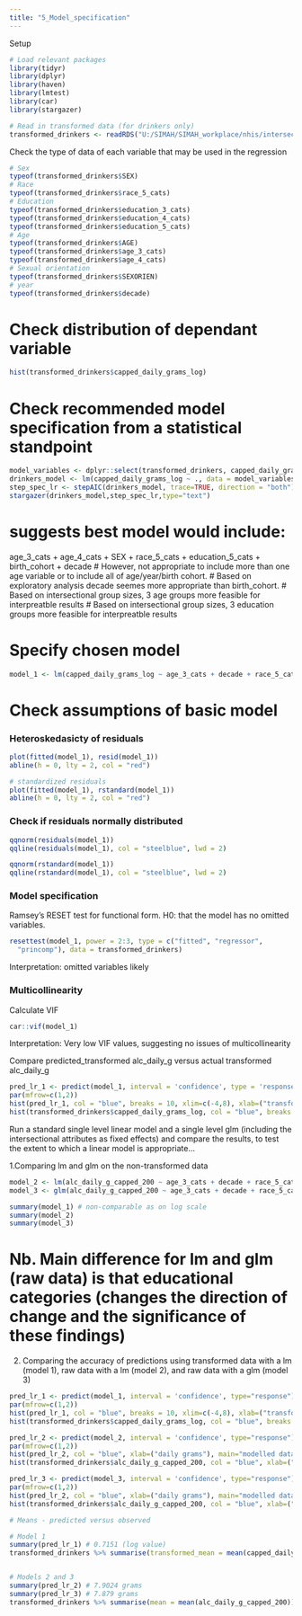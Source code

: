 ```yaml
---
title: "5_Model_specification"
---
```


Setup
```r
# Load relevant packages
library(tidyr)
library(dplyr)
library(haven)
library(lmtest)
library(car)
library(stargazer)

# Read in transformed data (for drinkers only)
transformed_drinkers <- readRDS("U:/SIMAH/SIMAH_workplace/nhis/intersectionality/cleaned_data/6_nhis_alc_clean_transformed_drinkers_log.RDS")
```

Check the type of data of each variable that may be used in the regression
```r
# Sex
typeof(transformed_drinkers$SEX)
# Race
typeof(transformed_drinkers$race_5_cats)
# Education
typeof(transformed_drinkers$education_3_cats)
typeof(transformed_drinkers$education_4_cats)
typeof(transformed_drinkers$education_5_cats)
# Age
typeof(transformed_drinkers$AGE)
typeof(transformed_drinkers$age_3_cats)
typeof(transformed_drinkers$age_4_cats)
# Sexual orientation
typeof(transformed_drinkers$SEXORIEN)
# year
typeof(transformed_drinkers$decade)
```
# Check distribution of dependant variable
```r
hist(transformed_drinkers$capped_daily_grams_log)
```
# Check recommended model specification from a statistical standpoint
```r
model_variables <- dplyr::select(transformed_drinkers, capped_daily_grams_log, age_3_cats,age_4_cats,SEX,race_5_cats,education_3_cats,education_4_cats,education_5_cats, birth_cohort, decade)
drinkers_model <- lm(capped_daily_grams_log ~ ., data = model_variables)
step_spec_lr <- stepAIC(drinkers_model, trace=TRUE, direction = "both")
stargazer(drinkers_model,step_spec_lr,type="text")
```
# suggests best model would include:
age_3_cats + age_4_cats + SEX + race_5_cats + education_5_cats + birth_cohort + decade
# However, not appropriate to include more than one age variable or to include all of age/year/birth cohort.
# Based on exploratory analysis decade seemes more appropriate than birth_cohort.
# Based on intersectional group sizes, 3 age groups more feasible for interpreatble results
# Based on intersectional group sizes, 3 education groups more feasible for interpreatble results

# Specify chosen model
```r
model_1 <- lm(capped_daily_grams_log ~ age_3_cats + decade + race_5_cats + education_3_cats + SEX, data = model_variables)
```

# Check assumptions of basic model

### Heteroskedasicty of residuals
```r
plot(fitted(model_1), resid(model_1))
abline(h = 0, lty = 2, col = "red")

# standardized residuals
plot(fitted(model_1), rstandard(model_1))
abline(h = 0, lty = 2, col = "red")
```
### Check if residuals normally distributed
```r
qqnorm(residuals(model_1))
qqline(residuals(model_1), col = "steelblue", lwd = 2)

qqnorm(rstandard(model_1))
qqline(rstandard(model_1), col = "steelblue", lwd = 2)
```
### Model specification
Ramsey's RESET test for functional form.
H0: that the model has no omitted variables.
```r
resettest(model_1, power = 2:3, type = c("fitted", "regressor",
  "princomp"), data = transformed_drinkers)
```
Interpretation: omitted variables likely

### Multicollinearity
Calculate VIF
```r
car::vif(model_1)
```
Interpretation: Very low VIF values, suggesting no issues of multicollinearity

Compare predicted_transformed alc_daily_g versus actual transformed alc_daily_g
```r
pred_lr_1 <- predict(model_1, interval = 'confidence', type = 'response')
par(mfrow=c(1,2))
hist(pred_lr_1, col = "blue", breaks = 10, xlim=c(-4,8), xlab=("transformed daily grams"), main="modelled data - lr1")
hist(transformed_drinkers$capped_daily_grams_log, col = "blue", breaks = 10, xlim=c(-4,8), xlab=("transformed daily grams"), main="nhis data")
```








Run a standard single level linear model and a single level glm (including the intersectional attributes as fixed effects) and compare the results, to test the extent to which a linear model is appropriate...

1.Comparing lm and glm on the non-transformed data
```r
model_2 <- lm(alc_daily_g_capped_200 ~ age_3_cats + decade + race_5_cats + education_3_cats + SEX, data = transformed_drinkers)
model_3 <- glm(alc_daily_g_capped_200 ~ age_3_cats + decade + race_5_cats + education_5_cats + SEX, data = transformed_drinkers, family = Gamma(link = "identity"))
```

```r
summary(model_1) # non-comparable as on log scale
summary(model_2)
summary(model_3)
```

# Nb. Main difference for lm and glm (raw data) is that educational categories (changes the direction of change and the significance of these findings)

2. Comparing the accuracy of predictions using transformed data with a lm (model 1), raw data with a lm (model 2), and raw data with a glm (model 3)
```r
pred_lr_1 <- predict(model_1, interval = 'confidence', type="response")
par(mfrow=c(1,2))
hist(pred_lr_1, col = "blue", breaks = 10, xlim=c(-4,8), xlab=("transformed daily grams"), main="modelled data - lr1")
hist(transformed_drinkers$capped_daily_grams_log, col = "blue", breaks = 10, xlim=c(-4,8), xlab=("transformed daily grams"), main="nhis transformed data")

pred_lr_2 <- predict(model_2, interval = 'confidence', type="response")
par(mfrow=c(1,2))
hist(pred_lr_2, col = "blue", xlab=("daily grams"), main="modelled data - lm")
hist(transformed_drinkers$alc_daily_g_capped_200, col = "blue", xlab=("daily grams"), main="nhis raw data")

pred_lr_3 <- predict(model_3, interval = 'confidence', type="response")
par(mfrow=c(1,2))
hist(pred_lr_2, col = "blue", xlab=("daily grams"), main="modelled data - glm")
hist(transformed_drinkers$alc_daily_g_capped_200, col = "blue", xlab=("daily grams"), main="nhis raw data")
```

```r
# Means - predicted versus observed

# Model 1
summary(pred_lr_1) # 0.7151 (log value) 
transformed_drinkers %>% summarise(transformed_mean = mean(capped_daily_grams_log)) # 0.715


# Models 2 and 3
summary(pred_lr_2) # 7.9024 grams
summary(pred_lr_3) # 7.879 grams
transformed_drinkers %>% summarise(mean = mean(alc_daily_g_capped_200)) # 7.924
```
